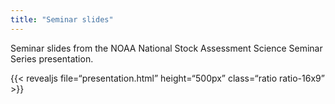 ---
title: "Seminar slides"
---

Seminar slides from the NOAA National Stock Assessment Science Seminar Series presentation.

{{< revealjs file="presentation.html" height="500px" class="ratio ratio-16x9" >}}

